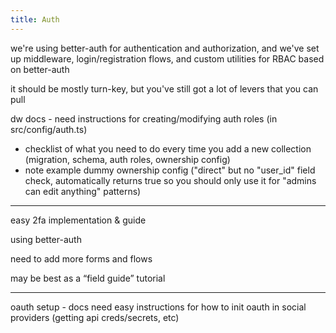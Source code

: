 ```yaml
---
title: Auth
---
```


we're using better-auth for authentication and authorization, and we've set up middleware, login/registration flows, and custom utilities for RBAC based on better-auth

it should be mostly turn-key, but you've still got a lot of levers that you can pull

dw docs - need instructions for creating/modifying auth roles (in src/config/auth.ts)

- checklist of what you need to do every time you add a new collection (migration, schema, auth roles, ownership config)
- note example dummy ownership config ("direct" but no "user_id" field check, automatically returns true so you should only use it for "admins can edit anything" patterns)


---

easy 2fa implementation & guide

using better-auth

need to add more forms and flows

may be best as a “field guide” tutorial


---



oauth setup - docs need easy instructions for how to init oauth in social providers (getting api creds/secrets, etc)
